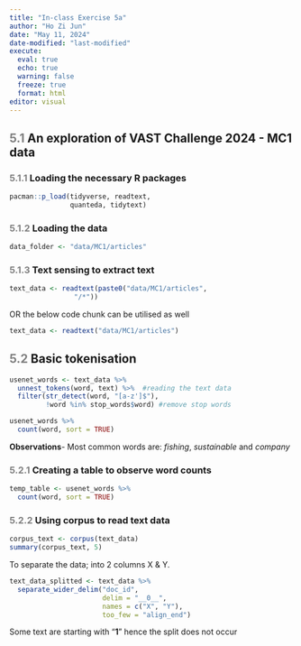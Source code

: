 ```yaml
---
title: "In-class Exercise 5a"
author: "Ho Zi Jun"
date: "May 11, 2024"
date-modified: "last-modified"
execute:
  eval: true
  echo: true
  warning: false
  freeze: true
  format: html
editor: visual
---
```


## [5.1]{style="color:grey"} An exploration of VAST Challenge 2024 - MC1 data

### [5.1.1]{style="color:grey"} Loading the necessary R packages

```r
pacman::p_load(tidyverse, readtext,
               quanteda, tidytext)
```

### [5.1.2]{style="color:grey"} Loading the data

```r
data_folder <- "data/MC1/articles"
```

### [5.1.3]{style="color:grey"} Text sensing to extract text

```r
text_data <- readtext(paste0("data/MC1/articles",
                "/*"))
```

OR the below code chunk can be utilised as well

```r
text_data <- readtext("data/MC1/articles")
```

## [5.2]{style="color:grey"} Basic tokenisation

```r
usenet_words <- text_data %>%
  unnest_tokens(word, text) %>%  #reading the text data
  filter(str_detect(word, "[a-z']$"),
         !word %in% stop_words$word) #remove stop words
```

```r
usenet_words %>%
  count(word, sort = TRUE)
```

**Observations**- Most common words are: *fishing*, *sustainable* and *company*

### [5.2.1]{style="color:grey"} Creating a table to observe word counts

```r
temp_table <- usenet_words %>%
  count(word, sort = TRUE)
```

### [5.2.2]{style="color:grey"} Using corpus to read text data

```r
corpus_text <- corpus(text_data)
summary(corpus_text, 5)
```

To separate the data; into 2 columns X & Y.

```r
text_data_splitted <- text_data %>%
  separate_wider_delim("doc_id",
                       delim = "__0__",
                       names = c("X", "Y"),
                       too_few = "align_end")
```

Some text are starting with "**1**" hence the split does not occur
